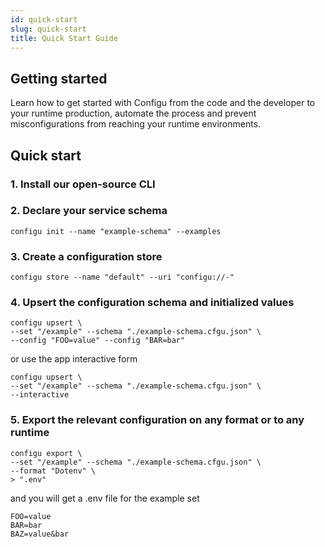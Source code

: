```yaml
---
id: quick-start
slug: quick-start
title: Quick Start Guide
---
```



## Getting started

Learn how to get started with Configu from the code and the developer to your runtime production,
automate the process and prevent misconfigurations from reaching your runtime environments.

## Quick start

### 1. Install our open-source CLI

<CliInstallSnippet />

### 2. Declare your service schema

```shell
configu init --name "example-schema" --examples
```

### 3. Create a configuration store

```shell
configu store --name "default" --uri "configu://-"
```

### 4. Upsert the configuration schema and initialized values

```shell
configu upsert \
--set "/example" --schema "./example-schema.cfgu.json" \
--config "FOO=value" --config "BAR=bar"
```

or use the app interactive form

```shell
configu upsert \
--set "/example" --schema "./example-schema.cfgu.json" \
--interactive
```

### 5. Export the relevant configuration on any format or to any runtime

```shell
configu export \
--set "/example" --schema "./example-schema.cfgu.json" \
--format "Dotenv" \
> ".env"
```

and you will get a .env file for the example set

```.env
FOO=value
BAR=bar
BAZ=value&bar
```

